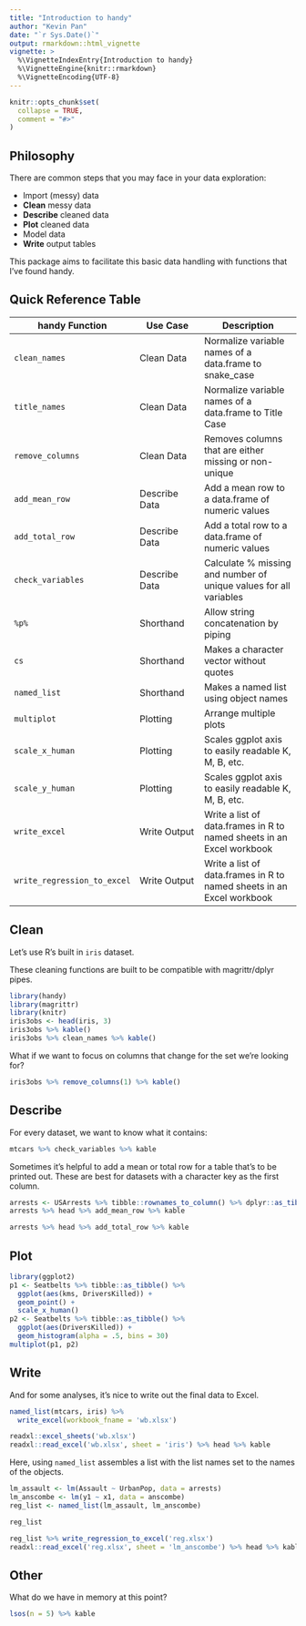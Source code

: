 ```yaml
---
title: "Introduction to handy"
author: "Kevin Pan"
date: "`r Sys.Date()`"
output: rmarkdown::html_vignette
vignette: >
  %\VignetteIndexEntry{Introduction to handy}
  %\VignetteEngine{knitr::rmarkdown}
  %\VignetteEncoding{UTF-8}
---
```


```r
knitr::opts_chunk$set(
  collapse = TRUE,
  comment = "#>"
)
```

## Philosophy 

There are common steps that you may face in your data exploration:

- Import (messy) data
- **Clean** messy data
- **Describe** cleaned data
- **Plot** cleaned data
- Model data
- **Write** output tables

This package aims to facilitate this basic data handling with functions that I've found handy. 

## Quick Reference Table

| handy Function    | Use Case     | Description |
|-------------------|--------------|----------------------|
| `clean_names`     |  Clean Data      | Normalize variable names of a data.frame to snake_case |
| `title_names`     |  Clean Data      | Normalize variable names of a data.frame to Title Case |
| `remove_columns`  |  Clean Data      | Removes columns that are either missing or non-unique |   
| `add_mean_row`    |  Describe Data   | Add a mean row to a data.frame of numeric values |
| `add_total_row`   |  Describe Data   | Add a total row to a data.frame of numeric values |
| `check_variables` |  Describe Data   | Calculate % missing and number of unique values for all variables |
| `%p%`             |  Shorthand       | Allow string concatenation by piping |
| `cs`              |  Shorthand       | Makes a character vector without quotes |
| `named_list`      |  Shorthand       | Makes a named list using object names |
| `multiplot`       |  Plotting        | Arrange multiple plots |
| `scale_x_human`   |  Plotting        | Scales ggplot axis to easily readable K, M, B, etc. |
| `scale_y_human`   |  Plotting        | Scales ggplot axis to easily readable K, M, B, etc. |
| `write_excel`     |  Write Output    | Write a list of data.frames in R to named sheets in an Excel workbook |
| `write_regression_to_excel` | Write Output | Write a list of data.frames in R to named sheets in an Excel workbook |


## Clean 

Let's use R's built in `iris` dataset. 

These cleaning functions are built to be compatible with magrittr/dplyr pipes. 

```r
library(handy)
library(magrittr)
library(knitr)
iris3obs <- head(iris, 3) 
iris3obs %>% kable()
iris3obs %>% clean_names %>% kable()
```

What if we want to focus on columns that change for the set we're looking for?

```r
iris3obs %>% remove_columns(1) %>% kable()
```

## Describe

For every dataset, we want to know what it contains: 
```r
mtcars %>% check_variables %>% kable
```

Sometimes it's helpful to add a mean or total row for a table that's to be printed out. 
These are best for datasets with a character key as the first column. 
```r
arrests <- USArrests %>% tibble::rownames_to_column() %>% dplyr::as_tibble()
arrests %>% head %>% add_mean_row %>% kable
```

```r
arrests %>% head %>% add_total_row %>% kable
```

## Plot 

```r
library(ggplot2)
p1 <- Seatbelts %>% tibble::as_tibble() %>% 
  ggplot(aes(kms, DriversKilled)) +
  geom_point() +
  scale_x_human() 
p2 <- Seatbelts %>% tibble::as_tibble() %>% 
  ggplot(aes(DriversKilled)) +
  geom_histogram(alpha = .5, bins = 30)
multiplot(p1, p2)
```

## Write

And for some analyses, it's nice to write out the final data to Excel.

```r
named_list(mtcars, iris) %>% 
  write_excel(workbook_fname = 'wb.xlsx')

readxl::excel_sheets('wb.xlsx')
readxl::read_excel('wb.xlsx', sheet = 'iris') %>% head %>% kable
```

Here, using `named_list` assembles a list with the list names set to the names of the objects.

```r
lm_assault <- lm(Assault ~ UrbanPop, data = arrests)
lm_anscombe <- lm(y1 ~ x1, data = anscombe)
reg_list <- named_list(lm_assault, lm_anscombe)

reg_list
```

```r
reg_list %>% write_regression_to_excel('reg.xlsx')
readxl::read_excel('reg.xlsx', sheet = 'lm_anscombe') %>% head %>% kable
```

## Other

What do we have in memory at this point?
```r
lsos(n = 5) %>% kable
```

